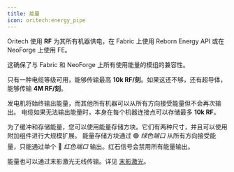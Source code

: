 ```yaml
---
title: 能量
icon: oritech:energy_pipe
---
```


Oritech 使用 **RF** 为其所有机器供电，在 Fabric 上使用 Reborn Energy API 或在 NeoForge 上使用 FE。

这确保了与 Fabric 和 NeoForge 上所有使用能量的模组的兼容性。

只有一种电缆等级可用，能够传输最高 **10k RF/刻**。如果这还不够，还有超导体，能够传输 **4M RF/刻**。

发电机将始终输出能量，而其他所有机器可以从所有方向接受能量但不会再次输出。
电缆如果无法输出能量时，本身在每个机器连接点可以存储最多 **10k RF**。

为了缓冲和存储能量，您可以使用能量存储方块。它们有两种尺寸，并且可以使用附加组件进行大规模扩展。
能量存储方块通过 🟢 *绿色端口* 从所有方向接受能量，只能通过单个 🔴 *红色端口* 输出。红石信号会禁用所有能量输出。

<center>
<ModAsset location="oritech:small_storage_block" width={256} />
</center>

能量也可以通过末影激光无线传输。详见 [末影激光](../interaction/enderic_laser)。

<center>
<ModAsset location="oritech:area/enderic_laser_energy" width={512} />
</center>
